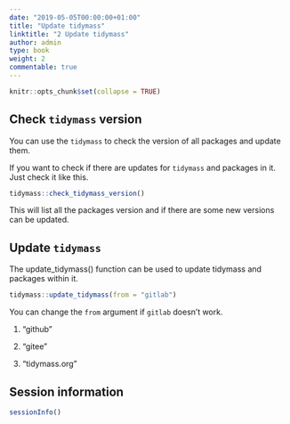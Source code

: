 ```yaml
---
date: "2019-05-05T00:00:00+01:00"
title: "Update tidymass"
linktitle: "2 Update tidymass"
author: admin
type: book
weight: 2
commentable: true
---
```


```r
knitr::opts_chunk$set(collapse = TRUE)
```

## Check `tidymass` version

You can use the `tidymass` to check the version of all packages and update them.

If you want to check if there are updates for `tidymass` and packages in it. Just check it like this.

```r
tidymass::check_tidymass_version()
```

This will list all the packages version and if there are some new versions can be updated.

## Update `tidymass`

The update_tidymass() function can be used to update tidymass and packages within it.

```r
tidymass::update_tidymass(from = "gitlab")
```

You can change the `from` argument if `gitlab` doesn't work.

1. "github"

2. "gitee"

3. "tidymass.org"

## Session information

```r
sessionInfo()
```
